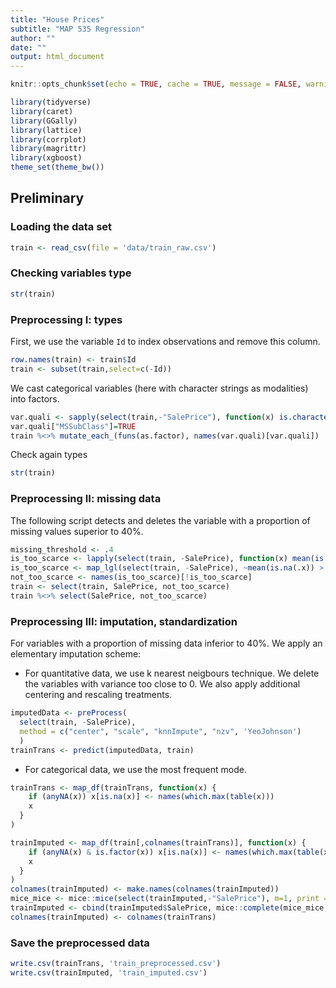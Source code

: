 ```yaml
---
title: "House Prices"
subtitle: "MAP 535 Regression"
author: ""
date: ""
output: html_document
---
```


```r
knitr::opts_chunk$set(echo = TRUE, cache = TRUE, message = FALSE, warning = FALSE)

library(tidyverse)
library(caret)
library(GGally)
library(lattice)
library(corrplot)
library(magrittr)
library(xgboost)
theme_set(theme_bw())
```

## Preliminary

### Loading the data set

```r
train <- read_csv(file = 'data/train_raw.csv')
```



### Checking variables type

```r
str(train)
```

### Preprocessing I: types

First, we use the variable `Id` to index observations and remove this column.

```r
row.names(train) <- train$Id
train <- subset(train,select=c(-Id))
```

We cast categorical variables (here with character strings as modalities) into factors.

```r
var.quali <- sapply(select(train,-"SalePrice"), function(x) is.character(x))
var.quali["MSSubClass"]=TRUE
train %<>% mutate_each_(funs(as.factor), names(var.quali)[var.quali])
```

Check again types
```r
str(train)
```



### Preprocessing II: missing data

The following script detects and deletes the variable with a proportion of missing values superior to 40%.

```r
missing_threshold <- .4
is_too_scarce <- lapply(select(train, -SalePrice), function(x) mean(is.na(x)) > missing_threshold)
is_too_scarce <- map_lgl(select(train, -SalePrice), ~mean(is.na(.x)) > missing_threshold)
not_too_scarce <- names(is_too_scarce)[!is_too_scarce]
train <- select(train, SalePrice, not_too_scarce)
train %<>% select(SalePrice, not_too_scarce)
```

### Preprocessing III: imputation, standardization

For variables with a proportion of missing data inferior to 40%. We apply an elementary imputation scheme:

  - For quantitative data, we use k nearest neigbours technique. We delete the variables with variance too close to 0. We also apply additional centering and rescaling treatments.


```r
imputedData <- preProcess(
  select(train, -SalePrice),
  method = c("center", "scale", "knnImpute", "nzv", 'YeoJohnson')
  )
trainTrans <- predict(imputedData, train)
```

  - For categorical data, we use the most frequent mode.

```r
trainTrans <- map_df(trainTrans, function(x) {
    if (anyNA(x)) x[is.na(x)] <- names(which.max(table(x)))
    x
  }
)
```

```r
trainImputed <- map_df(train[,colnames(trainTrans)], function(x) {
    if (anyNA(x) & is.factor(x)) x[is.na(x)] <- names(which.max(table(x)))
    x
  }
)
colnames(trainImputed) <- make.names(colnames(trainImputed))
mice_mice <- mice::mice(select(trainImputed,-"SalePrice"), m=1, print = FALSE)
trainImputed <- cbind(trainImputed$SalePrice, mice::complete(mice_mice,1))
colnames(trainImputed) <- colnames(trainTrans)
```

### Save the preprocessed data
```r
write.csv(trainTrans, 'train_preprocessed.csv')
write.csv(trainImputed, 'train_imputed.csv')
```

